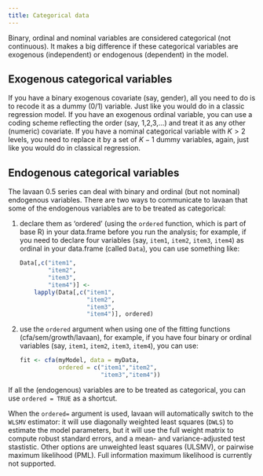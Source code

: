 ```yaml
---
title: Categorical data
---
```


Binary, ordinal and nominal variables are considered categorical (not continuous). It makes a big difference if these categorical variables are exogenous (independent) or endogenous (dependent) in the model.

## Exogenous categorical variables

If you have a binary exogenous covariate (say, gender), all you need to do is to recode it as a dummy (0/1) variable. Just like you would do in a classic regression model. If you have an exogenous ordinal variable, you can use a coding scheme reflecting the order (say, 1,2,3,...) and treat it as any other (numeric) covariate. If you have a nominal categorical variable with $K > 2$ levels, you need to replace it by a set of $K-1$ dummy variables, again, just like you would do in classical regression.

## Endogenous categorical variables

The lavaan 0.5 series can deal with binary and ordinal (but not nominal) endogenous variables. There are two ways to communicate to lavaan that some of the endogenous variables are to be treated as categorical:

1.  declare them as 'ordered' (using the `ordered` function, which is part of base R) in your data.frame before you run the analysis; for example, if you need to declare four variables (say, `item1`, `item2`, `item3`, `item4`) as ordinal in your data.frame (called `Data`), you can use something like:

    ```r
    Data[,c("item1",
            "item2",
            "item3",
            "item4")] <-
        lapply(Data[,c("item1",
                       "item2",
                       "item3",
                       "item4")], ordered)
    ```

2.  use the `ordered` argument when using one of the fitting functions (cfa/sem/growth/lavaan), for example, if you have four binary or ordinal variables (say, `item1`, `item2`, `item3`, `item4`), you can use:

    ```r
    fit <- cfa(myModel, data = myData,
               ordered = c("item1","item2",
                           "item3","item4"))
    ```

If all the (endogenous) variables are to be treated as categorical, you can use `ordered = TRUE` as a shortcut.

When the `ordered=` argument is used, lavaan will automatically switch to the `WLSMV` estimator: it will use diagonally weighted least squares (`DWLS`) to estimate the model parameters, but it will use the full weight matrix to compute robust standard errors, and a mean- and variance-adjusted test stastistic. Other options are unweighted least squares (ULSMV), or pairwise maximum likelihood (PML). Full information maximum likelihood is currently not supported.
